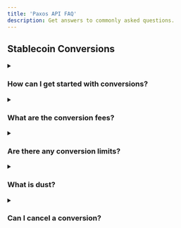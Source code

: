 ```yaml
---
title: 'Paxos API FAQ'
description: Get answers to commonly asked questions.
---
```


[conversion-assets]: developer/convert.mdx#assets
[cancel]: /api-reference/stablecoin-conversion/cancel-stablecoin-conversion
[Support]: https://support.paxos.com
[stablecoin conversion guide]: developer/convert.mdx

## Stablecoin Conversions

<details>
<summary>
<h3 id="get-started">How can I get started with conversions?</h3>
</summary>
<div>

The [stablecoin conversion guide] takes you through the simple process. Reach out to [Support] if you need assistance.

</div>
</details>

<details>
<summary>
<h3 id="fees">What are the conversion fees?</h3>
</summary>
<div>

None. Conversions between the [supported asset pairs][conversion-assets] incure no fees.

</div>
</details>

<details>
<summary>
<h3 id="limits">Are there any conversion limits?</h3>
</summary>
<div>

By default, there is a $500,000 USD transaction limit per conversion.
Contact [Support](https://support.paxos.com) for additional details.

</div>
</details>

<details>
<summary>
<h3 id="dust">What is dust?</h3>
</summary>
<div>

Dust is a small amount of an asset leftover from a transaction.
Dust can accumulate when converting [assets with different precisions][conversion-assets].

</div>
</details>

<details>
<summary>
<h3 id="cancel">Can I cancel a conversion?</h3>
</summary>
<div>

Most conversions execute near instantaneously; however, under rare conditions a settlement delay may occur.
You can use the [Cancel Stablecoin Conversion][cancel] endpoint to cancel a pending conversion.

</div>
</details>
